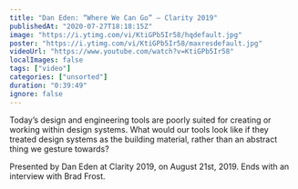 ```yaml
---
title: "Dan Eden: “Where We Can Go” — Clarity 2019"
publishedAt: "2020-07-27T18:18:15Z"
image: "https://i.ytimg.com/vi/KtiGPb5Ir58/hqdefault.jpg"
poster: "https://i.ytimg.com/vi/KtiGPb5Ir58/maxresdefault.jpg"
videoUrl: "https://www.youtube.com/watch?v=KtiGPb5Ir58"
localImages: false
tags: ["video"]
categories: ["unsorted"]
duration: "0:39:49"
ignore: false
---
```

Today’s design and engineering tools are poorly suited for creating or working within design systems. What would our tools look like if they treated design systems as the building material, rather than an abstract thing we gesture towards?

Presented by Dan Eden at Clarity 2019, on August 21st, 2019. Ends with an interview with Brad Frost.
